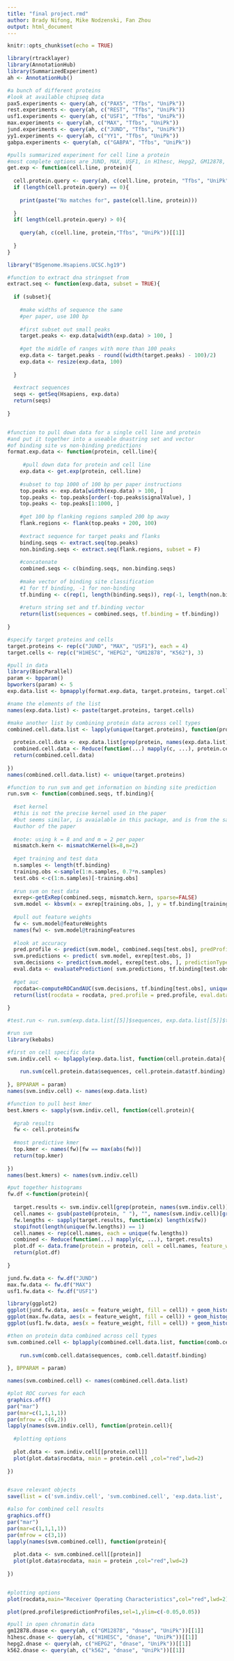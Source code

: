 ```yaml
---
title: "final project.rmd"
author: Brady Nifong, Mike Nodzenski, Fan Zhou
output: html_document
---
```


```r
knitr::opts_chunk$set(echo = TRUE)

library(rtracklayer)
library(AnnotationHub)
library(SummarizedExperiment)
ah <- AnnotationHub()

#a bunch of different proteins
#look at available chipseq data 
pax5.experiments <- query(ah, c("PAX5", "Tfbs", "UniPk"))
rest.experiments <- query(ah, c("REST", "Tfbs", "UniPk"))
usf1.experiments <- query(ah, c("USF1", "Tfbs", "UniPk"))
max.experiments <- query(ah, c("MAX", "Tfbs", "UniPk"))
jund.experiments <- query(ah, c("JUND", "Tfbs", "UniPk"))
yy1.experiments <- query(ah, c("YY1", "Tfbs", "UniPk"))
gabpa.experiments <- query(ah, c("GABPA", "Tfbs", "UniPk"))

#pulls summarized experiment for cell line a protein
#most complete options are JUND, MAX, USF1, in H1hesc, Hepg2, GM12878, K562
get.exp <- function(cell.line, protein){
  
  cell.protein.query <- query(ah, c(cell.line, protein, "Tfbs", "UniPk"))
  if (length(cell.protein.query) == 0){
    
    print(paste("No matches for", paste(cell.line, protein)))
    
  }
  if( length(cell.protein.query) > 0){
    
    query(ah, c(cell.line, protein,"Tfbs", "UniPk"))[[1]]
    
  }
}

library("BSgenome.Hsapiens.UCSC.hg19")

#function to extract dna stringset from 
extract.seq <- function(exp.data, subset = TRUE){
  
  if (subset){
    
    #make widths of sequence the same 
    #per paper, use 100 bp
  
    #first subset out small peaks 
    target.peaks <- exp.data[width(exp.data) > 100, ]
  
    #get the middle of ranges with more than 100 peaks 
    exp.data <- target.peaks - round((width(target.peaks) - 100)/2)
    exp.data <- resize(exp.data, 100)
    
  }
  
  #extract sequences 
  seqs <- getSeq(Hsapiens, exp.data)
  return(seqs)
  
}


#function to pull down data for a single cell line and protein
#and put it together into a useable dnastring set and vector 
#of binding site vs non-binding predictions 
format.exp.data <- function(protein, cell.line){
  
     #pull down data for protein and cell line 
    exp.data <- get.exp(protein, cell.line)
    
    #subset to top 1000 of 100 bp per paper instructions 
    top.peaks <- exp.data[width(exp.data) > 100, ]
    top.peaks <- top.peaks[order(-top.peaks$signalValue), ]
    top.peaks <- top.peaks[1:1000, ]
    
    #get 100 bp flanking regions sampled 200 bp away
    flank.regions <- flank(top.peaks + 200, 100)
    
    #extract sequence for target peaks and flanks 
    binding.seqs <- extract.seq(top.peaks)
    non.binding.seqs <- extract.seq(flank.regions, subset = F)
    
    #concatenate 
    combined.seqs <- c(binding.seqs, non.binding.seqs)
    
    #make vector of binding site classification 
    #1 for tf binding, -1 for non-binding 
    tf.binding <- c(rep(1, length(binding.seqs)), rep(-1, length(non.binding.seqs)))
  
    #return string set and tf.binding vector 
    return(list(sequences = combined.seqs, tf.binding = tf.binding))
  
}

#specify target proteins and cells 
target.proteins <- rep(c("JUND", "MAX", "USF1"), each = 4)
target.cells <- rep(c("H1HESC", "HEPG2", "GM12878", "K562"), 3)

#pull in data 
library(BiocParallel)
param <- bpparam()
bpworkers(param) <- 5
exp.data.list <- bpmapply(format.exp.data, target.proteins, target.cells, BPPARAM = param, SIMPLIFY = F)

#name the elements of the list 
names(exp.data.list) <- paste(target.proteins, target.cells)

#make another list by combining protein data across cell types 
combined.cell.data.list <- lapply(unique(target.proteins), function(protein){
  
  protein.cell.data <- exp.data.list[grep(protein, names(exp.data.list))]
  combined.cell.data <- Reduce(function(...) mapply(c, ...), protein.cell.data)
  return(combined.cell.data)
  
})
names(combined.cell.data.list) <- unique(target.proteins)

#function to run svm and get information on binding site prediction 
run.svm <- function(combined.seqs, tf.binding){
  
  #set kernel 
  #this is not the precise kernel used in the paper 
  #but seems similar, is avaialable in this package, and is from the same
  #author of the paper 
  
  #note: using k = 8 and and m = 2 per paper 
  mismatch.kern <- mismatchKernel(k=8,m=2)
  
  #get training and test data 
  n.samples <- length(tf.binding)
  training.obs <-sample(1:n.samples, 0.7*n.samples)
  test.obs <-c(1:n.samples)[-training.obs]
  
  #run svm on test data 
  exrep<-getExRep(combined.seqs, mismatch.kern, sparse=FALSE)
  svm.model <- kbsvm(x = exrep[training.obs, ], y = tf.binding[training.obs], kernel = mismatch.kern)
  
  #pull out feature weights 
  fw <- svm.model@featureWeights
  names(fw) <- svm.model@trainingFeatures
  
  #look at accuracy 
  pred.profile <- predict(svm.model, combined.seqs[test.obs], predProfiles = T)
  svm.predictions <- predict( svm.model, exrep[test.obs, ])
  svm.decisions <- predict(svm.model, exrep[test.obs, ], predictionType = "decision")
  eval.data <- evaluatePrediction( svm.predictions, tf.binding[test.obs], allLabels = unique(tf.binding), decValues = svm.decisions, print = F)
  
  #get auc
  rocdata<-computeROCandAUC(svm.decisions, tf.binding[test.obs], unique(tf.binding))
  return(list(rocdata = rocdata, pred.profile = pred.profile, eval.data = eval.data, fw = fw))
  
}

#test.run <- run.svm(exp.data.list[[5]]$sequences, exp.data.list[[5]]$tf.binding)

#run svm
library(kebabs)

#first on cell specific data
svm.indiv.cell <- bplapply(exp.data.list, function(cell.protein.data){
  
    run.svm(cell.protein.data$sequences, cell.protein.data$tf.binding)
  
}, BPPARAM = param)
names(svm.indiv.cell) <- names(exp.data.list)

#function to pull best kmer 
best.kmers <- sapply(svm.indiv.cell, function(cell.protein){
  
  #grab results
  fw <- cell.protein$fw
  
  #most predictive kmer
  top.kmer <- names(fw)[fw == max(abs(fw))]
  return(top.kmer)
  
})
names(best.kmers) <- names(svm.indiv.cell)

#put together histograms 
fw.df <-function(protein){
  
  target.results <- svm.indiv.cell[grep(protein, names(svm.indiv.cell))]
  cell.names <- gsub(paste0(protein, " "), "", names(svm.indiv.cell)[grep(protein, names(svm.indiv.cell))])
  fw.lengths <- sapply(target.results, function(x) length(x$fw))
  stopifnot(length(unique(fw.lengths)) == 1)
  cell.names <- rep(cell.names, each = unique(fw.lengths))
  combined <- Reduce(function(...) mapply(c, ...), target.results)
  plot.df <- data.frame(protein = protein, cell = cell.names, feature_weight = combined$fw)
  return(plot.df)
  
}

jund.fw.data <- fw.df("JUND")
max.fw.data <- fw.df("MAX")
usf1.fw.data <- fw.df("USF1")

library(ggplot2)
ggplot(jund.fw.data, aes(x = feature_weight, fill = cell)) + geom_histogram(position = "dodge") + ggtitle("JUND Feature Weights")
ggplot(max.fw.data, aes(x = feature_weight, fill = cell)) + geom_histogram(position = "dodge") + ggtitle("MAX Feature Weights")
ggplot(usf1.fw.data, aes(x = feature_weight, fill = cell)) + geom_histogram(position = "dodge") + ggtitle("USF1 Feature Weights")

#then on protein data combined across cell types 
svm.combined.cell <- bplapply(combined.cell.data.list, function(comb.cell.data){
  
    run.svm(comb.cell.data$sequences, comb.cell.data$tf.binding)
  
}, BPPARAM = param)

names(svm.combined.cell) <- names(combined.cell.data.list)

#plot ROC curves for each 
graphics.off()
par("mar")
par(mar=c(1,1,1,1))
par(mfrow = c(6,2))
lapply(names(svm.indiv.cell), function(protein.cell){
  
  #plotting options 
  
  plot.data <- svm.indiv.cell[[protein.cell]]
  plot(plot.data$rocdata, main = protein.cell ,col="red",lwd=2)
  
})


#save relevant objects 
save(list = c('svm.indiv.cell', 'svm.combined.cell', 'exp.data.list', 'combined.cell.data.list'), file = "group6.results.RDA") 
```

```r
#also for combined cell results 
graphics.off()
par("mar")
par(mar=c(1,1,1,1))
par(mfrow = c(3,1))
lapply(names(svm.combined.cell), function(protein){
  
  plot.data <- svm.combined.cell[[protein]]
  plot(plot.data$rocdata, main = protein ,col="red",lwd=2)
  
})


#plotting options 
plot(rocdata,main="Receiver Operating Characteristics",col="red",lwd=2)

plot(pred.profile$predictionProfiles,sel=1,ylim=c(-0.05,0.05))

```
```r

#pull in open chromatin data 
gm12878.dnase <- query(ah, c("GM12878", "dnase", "UniPk"))[[1]]
h1hesc.dnase <- query(ah, c("H1HESC", "dnase", "UniPk"))[[1]]
hepg2.dnase <- query(ah, c("HEPG2", "dnase", "UniPk"))[[1]]
k562.dnase <- query(ah, c("k562", "dnase", "UniPk"))[[1]]





```
